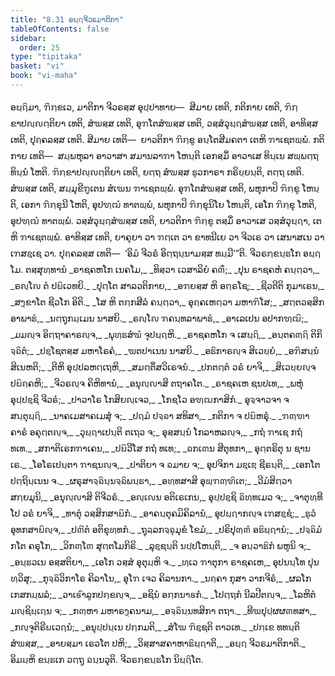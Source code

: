 ```yaml
---
title: "8.31 ອຏ຺ຐຈີວຣມາຕິກາ"
tableOfContents: false
sidebar:
  order: 25
type: "tipitaka"
basket: "vi"
book: "vi-maha"
---
```



<DynamicBreadcrumb />

<Division number="379" book="vi-maha">

<Paragraph number="1746" book="vi-maha">
ອຏ຺ຐິມາ, ຠິກ຺ຂເວ, ມາຕິກາ ຈີວຣສ຺ສ ອຸປ຺ປາທາຍ—  ສີມາຍ ເທຕິ, ກຕິກາຍ ເທຕິ, ຠິກ຺ຂາປຎ຺ຎຕ຺ຕິຍາ ເທຕິ, ສໍຆສ຺ສ ເທຕິ, ອຸຠໂຕສໍຆສ຺ສ ເທຕິ, ວສ຺ສໍວຸຏ຺ຐສໍຆສ຺ສ ເທຕິ, ອາທິສ຺ສ ເທຕິ, ປຸຄ຺ຄລສ຺ສ ເທຕິ.
</Paragraph>

<Paragraph number="1747" book="vi-maha">
ສີມາຍ ເທຕິ—  ຍາວຕິກາ ຠິກ຺ຂູ ອນ຺ໂຕສີມຄຕາ ເຕຫິ ຠາເຊຕພ຺ພໍ. ກຕິກາຍ ເທຕິ—  ສມ຺ພຫຸລາ ອາວາສາ ສມານລາຠາ ໂຫນ຺ຕິ ເອກສ຺ມິໍ ອາວາເສ ທິນ຺ເນ ສພ຺ພຕ຺ຖ ທິນ຺ນໍ ໂຫຕິ. ຠິກ຺ຂາປຎ຺ຎຕ຺ຕິຍາ ເທຕິ, ຍຕ຺ຖ ສໍຆສ຺ສ ຘຸວກາຣາ ກຣິຍ຺ຍນ຺ຕິ, ຕຕ຺ຖ ເທຕິ. ສໍຆສ຺ສ ເທຕິ, ສມ຺ມຸຂີຠູເຕນ ສໍເຆນ ຠາເຊຕພ຺ພໍ. ອຸຠໂຕສໍຆສ຺ສ ເທຕິ, ພຫຸກາປິ ຠິກ຺ຂູ ໂຫນ຺ຕິ, ເອກາ ຠິກ຺ຂຸນີ ໂຫຕິ, ອຸປຑ຺ຒໍ ທາຕພ຺ພໍ, ພຫຸກາປິ ຠິກ຺ຂຸນິໂຍ ໂຫນ຺ຕິ, ເອໂກ ຠິກ຺ຂຸ ໂຫຕິ, ອຸປຑ຺ຒໍ ທາຕພ຺ພໍ. ວສ຺ສໍວຸຏ຺ຐສໍຆສ຺ສ ເທຕິ, ຍາວຕິກາ ຠິກ຺ຂູ ຕສ຺ມິໍ ອາວາເສ ວສ຺ສໍວຸຏ຺ຐາ, ເຕຫິ ຠາເຊຕພ຺ພໍ. ອາທິສ຺ສ ເທຕິ, ຍາຄຸຍາ ວາ ຠຕ຺ເຕ ວາ ຂາທນີເຍ ວາ ຈີວເຣ ວາ ເສນາສເນ ວາ ເຠສຊ຺ເຊ ວາ. ປຸຄ຺ຄລສ຺ສ ເທຕິ—  ‘ອິມໍ ຈີວຣໍ ອິຕ຺ຖນ຺ນາມສ຺ສ ທມ຺ມີ’”ຕິ.

</Paragraph>
</Division>

<Paragraph number="1748" type="center" book="vi-maha">
ຈີວຣກ຺ຂນ຺ຘໂກ ອຏ຺ຐໂມ.



</Paragraph>

<Paragraph number="1749" type="center" book="vi-maha">
ຕສ຺ສຸທ຺ທານໍ


</Paragraph>

<Paragraph number="1750" type="verses" book="vi-maha">
_ຣາຊຄຫໂກ ເນຄໂມ,_  
_ທິສ຺ວາ ເວສາລິຍໍ ຄຓິໍ;_  
_ປຸນ ຣາຊຄຫໍ ຄນ຺ຕ຺ວາ,_  
_ຣຎ຺ໂຎ ຕໍ ປຏິເວທຍິ._  

</Paragraph>

<Paragraph number="1751" type="verses" book="vi-maha">
_ປຸຕ຺ໂຕ ສາລວຕິກາຍ,_  
_ອຠຍສ຺ສ ຫິ ອຕ຺ຣໂຊ;_  
_ຊີວຕີຕິ ກຸມາເຣນ,_  
_ສງ຺ຂາໂຕ ຊີວໂກ ອິຕິ._  

</Paragraph>

<Paragraph number="1752" type="verses" book="vi-maha">
_ໂສ ຫິ ຕກ຺ກສີລໍ ຄນ຺ຕ຺ວາ,_  
ອຸຄ຺ຄເຫຕ຺ວາ ມຫາຠິໂສ;_  
_ສຕ຺ຕວສ຺ສິກອາພາຘໍ,_  
_ນຕ຺ຖຸກມ຺ເມນ ນາສຍິ._  

</Paragraph>

<Paragraph number="1753" type="verses" book="vi-maha">
_ຣຎ຺ໂຎ ຠຄນ຺ທລາພາຘໍ,_  
_ອາເລເປນ ອປາກຑ຺ຒິ;_  
_ມມຎ຺ຈ ອິຕ຺ຖາຄາຣຎ຺ຈ,_  
_ພຸທ຺ຘສໍຆໍ ຈຸປຏ຺ຐຫິ._  

</Paragraph>

<Paragraph number="1754" type="verses" book="vi-maha">
_ຣາຊຄຫໂກ ຈ ເສຏ຺ຐິ,_  
_ອນ຺ຕຄຓ຺ຐິ ຕິກິຈ຺ຉິຕໍ;_  
_ປຊ຺ໂຊຕສ຺ສ ມຫາໂຣຄໍ,_  
_ຆຕປາເນນ ນາສຍິ._  

</Paragraph>

<Paragraph number="1755" type="verses" book="vi-maha">
_ອຘິກາຣຎ຺ຈ ສິເວຍ຺ຍໍ,_  
_ອຠິສນ຺ນໍ ສິເນຫຕິ;_  
_ຕີຫິ ອຸປ຺ປລຫຕ຺ເຖຫິ,_  
_ສມຕ຺ຕິໍສວິເຣຈນໍ._  

</Paragraph>

<Paragraph number="1756" type="verses" book="vi-maha">
_ປກຕຕ຺ຕໍ ວຣໍ ຍາຈິ,_  
_ສິເວຍ຺ຍຎ຺ຈ ປຏິຄ຺ຄຫິ;_  
_ຈີວຣຎ຺ຈ ຄິຫິທານໍ,_  
_ອນຸຎ຺ຎາສິ ຕຖາຄໂຕ._  

</Paragraph>

<Paragraph number="1757" type="verses" book="vi-maha">
_ຣາຊຄເຫ ຊນປເທ,_  
_ພຫຸໍ ອຸປ຺ປຊ຺ຊິ ຈີວຣໍ;_  
_ປາວາໂຣ ໂກສິຍຎ຺ເຈວ,_  
_ໂກຊໂວ ອຑ຺ຒກາສິກໍ._  

</Paragraph>

<Paragraph number="1758" type="verses" book="vi-maha">
ອຸຈ຺ຈາວຈາ ຈ ສນ຺ຕຸຏ຺ຐິ,_  
_ນາຄເມສາຄເມສຸໍ ຈ;_  
_ປຐມໍ ປຈ຺ຉາ ສທິສາ,_  
_ກຕິກາ ຈ ປຏິຫຣຸໍ._  

</Paragraph>

<Paragraph number="1759" type="verses" book="vi-maha">
_ຠຓ຺ຑາຄາຣໍ ອຄຸຕ຺ຕຎ຺ຈ,_  
_ວຸຏ຺ຐາເປນ຺ຕິ ຕເຖວ ຈ;_  
ອຸສ຺ສນ຺ນໍ ໂກລາຫລຎ຺ຈ,_  
_ກຖໍ ຠາເຊ ກຖໍ ທເທ._  

</Paragraph>

<Paragraph number="1760" type="verses" book="vi-maha">
_ສກາຕິເຣກຠາເຄນ,_  
_ປຏິວີໂສ ກຖໍ ທເທ;_  
_ຉກເຓນ ສີຕຸທກາ,_  
ອຸຕ຺ຕຣິຕຸ ນ ຊານເຣ._  

</Paragraph>

<Paragraph number="1761" type="verses" book="vi-maha">
_ໂອໂຣເປນ຺ຕາ ຠາຊນຎ຺ຈ,_  
_ປາຕິຍາ ຈ ຉມາຍ ຈ;_  
ອຸປຈິກາ ມຊ຺ເຌ ຊີຣນ຺ຕິ,_  
_ເອກໂຕ ປຕ຺ຖິນ຺ເນນ ຈ._  

</Paragraph>

<Paragraph number="1762" type="verses" book="vi-maha">
_ຜຣຸສາຈ຺ຉິນ຺ນຈ຺ຉິພນ຺ຘາ,_  
_ອທ຺ທສາສິ ອຸພ຺ຠຓ຺ຑິເຕ;_  
_ວີມໍສິຕ຺ວາ ສກ຺ຍມຸນິ,_  
_ອນຸຎ຺ຎາສິ ຕິຈີວຣໍ._  

</Paragraph>

<Paragraph number="1763" type="verses" book="vi-maha">
_ອຎ຺ເຎນ ອຕິເຣເກນ,_  
ອຸປ຺ປຊ຺ຊິ ຉິທ຺ທເມວ ຈ;_  
_ຈາຕຸທ຺ທີໂປ ວຣໍ ຍາຈິ,_  
_ທາຕຸໍ ວສ຺ສິກສາຏິກໍ._  

</Paragraph>

<Paragraph number="1764" type="verses" book="vi-maha">
_ອາຄນ຺ຕຸຄມິຄິລານໍ,_  
ອຸປຏ຺ຐາກຎ຺ຈ ເຠສຊ຺ຊໍ;_  
_ຘຸວໍ ອຸທກສາຏິຎ຺ຈ,_  
_ປຓີຕໍ ອຕິຂຸທ຺ທກໍ._  

</Paragraph>

<Paragraph number="1765" type="verses" book="vi-maha">
_ຖຸລ຺ລກຈ຺ຉຸມຸຂໍ ໂຂມໍ,_  
_ປຣິປຸຓ຺ຓໍ ອຘິຏ຺ຐານໍ;_  
_ປຈ຺ຉິມໍ ກໂຕ ຄຣຸໂກ,_  
_ວິກຓ຺ໂຓ ສຸຕ຺ຕໂມກິຣິ._  

</Paragraph>

<Paragraph number="1766" type="verses" book="vi-maha">
_ລຸຊ຺ຊນ຺ຕິ ນປ຺ປໂຫນ຺ຕິ,_  
_ຈ ອນ຺ວາຘິກໍ ພຫູນິ ຈ;_  
_ອນ຺ຘວເນ ອສ຺ສຕິຍາ,_  
_ເອໂກ ວສ຺ສໍ ອຸຕຸມ຺ຫິ ຈ._  

</Paragraph>

<Paragraph number="1767" book="vi-maha">
_ທ຺ເວ ຠາຕຸກາ ຣາຊຄເຫ,_  
ອຸປນນ຺ໂທ ປຸນ ທ຺ວິສຸ;_  
_ກຸຈ຺ຉິວິກາໂຣ ຄິລາໂນ,_  
ອຸໂຠ ເຈວ ຄິລານກາ._  

</Paragraph>

<Paragraph number="1768" type="verses" book="vi-maha">
_ນຄ຺ຄາ ກຸສາ ວາກຈີຣໍ,_  
_ຜລໂກ ເກສກມ຺ພລໍ;_  
_ວາເຬົາລູກປກ຺ຂຎ຺ຈ,_  
_ອຊິນໍ ອກ຺ກນາຬກໍ._  

</Paragraph>

<Paragraph number="1769" type="verses" book="vi-maha">
_ໂປຕ຺ຖກໍ ນີລປີຕຎ຺ຈ,_  
_ໂລຫິຕໍ ມຎ຺ຊິຏ຺ເຐນ ຈ;_  
_ກຓ຺ຫາ ມຫາຣງ຺ຄນາມ,_  
_ອຈ຺ຉິນ຺ນທສິກາ ຕຖາ._  

</Paragraph>

<Paragraph number="1770" type="verses" book="vi-maha">
_ທີຆປຸປ຺ຜຜຓທສາ,_  
_ກຎ຺ຈຸຕິຣີຏເວຐນໍ;_  
_ອນຸປ຺ປນ຺ເນ ປກ຺ກມຕິ,_  
_ສໍໂຆ ຠິຊ຺ຊຕິ ຕາວເທ._  

</Paragraph>

<Paragraph number="1771" type="verses" book="vi-maha">
_ປກ຺ເຂ ທທນ຺ຕິ ສໍຆສ຺ສ,_  
_ອາຍສ຺ມາ ເຣວໂຕ ປຫິ;_  
_ວິສ຺ສາສຄາຫາຘິຏ຺ຐາຕິ,_  
_ອຏ຺ຐ ຈີວຣມາຕິກາຕິ._  


</Paragraph>

<Paragraph number="1772" type="center" book="vi-maha">
ອິມມ຺ຫິ ຂນ຺ຘເກ ວຕ຺ຖູ ຉນ຺ນວຸຕິ.



</Paragraph>

<Paragraph number="1773" type="center" book="vi-maha">
ຈີວຣກ຺ຂນ຺ຘໂກ ນິຏ຺ຐິໂຕ.
</Paragraph>